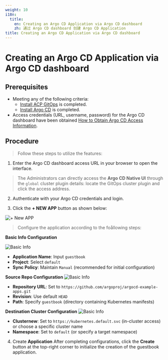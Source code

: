 ```yaml
---
weight: 10
i18n:
  title:
    en: Creating an Argo CD Application via Argo CD dashboard
    zh: 通过 Argo CD dashboard 创建 Argo CD Application
title: Creating an Argo CD Application via Argo CD dashboard
---
```

# Creating an Argo CD Application via Argo CD dashboard

## Prerequisites

- Meeting any of the following criteria:
  - [Install ACP GitOps](../install_gitops/install_gitops_plugin.mdx) is completed.
  - [Install Argo CD](../install_gitops/install_argocd_opeator.mdx) is completed.
- Access credentials (URL, username, password) for the Argo CD dashboard have been obtained [How to Obtain Argo CD Access Information](./argocd_info.mdx).

## Procedure

> Follow these steps to utilize the features:

1. Enter the Argo CD dashboard access URL in your browser to open the interface.

> The Administrators can directly access the **Argo CD Native UI** through the `global` cluster plugin details: locate the GitOps cluster plugin and click the access address.

2. Authenticate with your Argo CD credentials and login.

3. Click the **+ NEW APP** button as shown below:

![+ New APP](../assets/new_app_button.png)

> Configure the application according to the foållowing steps:

**Basic Info Configuration**

![Basic Info](../assets/new_app_button_info.png)

- **Application Name**: Input `guestbook`
- **Project**: Select `default`
- **Sync Policy**: Maintain `Manual` (recommended for initial configuration)

**Source Repo Configuration**
![Basic Info](../assets/new_app_button_source.png)

- **Repository URL**: Set to `https://github.com/argoproj/argocd-example-apps.git`
- **Revision**: Use default `HEAD`
- **Path**: Specify `guestbook` (directory containing Kubernetes manifests)

**Destination Cluster Configuration**
![Basic Info](../assets/new_app_button_repo.png)

- **Clusternew**: Set to `https://kubernetes.default.svc` (in-cluster access) or choose a specific cluster name
- **Namespace**: Set to `default` (or specify a target namespace)

4. Create **Application**
  After completing configurations, click the **Create** button at the top-right corner to initialize the creation of the guestbook application.